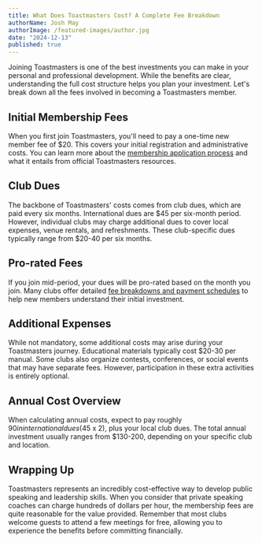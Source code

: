 ```yaml
---
title: What Does Toastmasters Cost? A Complete Fee Breakdown
authorName: Josh May
authorImage: /featured-images/author.jpg
date: "2024-12-13"
published: true
---
```


Joining Toastmasters is one of the best investments you can make in your personal and professional development. While the benefits are clear, understanding the full cost structure helps you plan your investment. Let's break down all the fees involved in becoming a Toastmasters member.

## Initial Membership Fees

When you first join Toastmasters, you'll need to pay a one-time new member fee of $20. This covers your initial registration and administrative costs. You can learn more about the [membership application process](https://www.toastmasters.org.nz/membership) and what it entails from official Toastmasters resources.

## Club Dues

The backbone of Toastmasters' costs comes from club dues, which are paid every six months. International dues are $45 per six-month period. However, individual clubs may charge additional dues to cover local expenses, venue rentals, and refreshments. These club-specific dues typically range from $20-40 per six months.

## Pro-rated Fees

If you join mid-period, your dues will be pro-rated based on the month you join. Many clubs offer detailed [fee breakdowns and payment schedules](https://www.bostontoastmasters.org/prospective-members/) to help new members understand their initial investment.

## Additional Expenses

While not mandatory, some additional costs may arise during your Toastmasters journey. Educational materials typically cost $20-30 per manual. Some clubs also organize contests, conferences, or social events that may have separate fees. However, participation in these extra activities is entirely optional.

## Annual Cost Overview

When calculating annual costs, expect to pay roughly $90 in international dues ($45 x 2), plus your local club dues. The total annual investment usually ranges from $130-200, depending on your specific club and location.

## Wrapping Up

Toastmasters represents an incredibly cost-effective way to develop public speaking and leadership skills. When you consider that private speaking coaches can charge hundreds of dollars per hour, the membership fees are quite reasonable for the value provided. Remember that most clubs welcome guests to attend a few meetings for free, allowing you to experience the benefits before committing financially.

